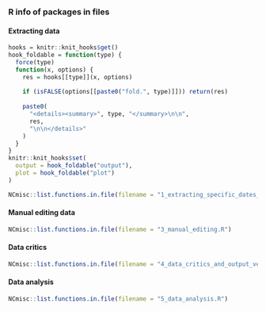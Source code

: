 ### R info of packages in files
#### Extracting data
```r
hooks = knitr::knit_hooks$get()
hook_foldable = function(type) {
  force(type)
  function(x, options) {
    res = hooks[[type]](x, options)
    
    if (isFALSE(options[[paste0("fold.", type)]])) return(res)
    
    paste0(
      "<details><summary>", type, "</summary>\n\n",
      res,
      "\n\n</details>"
    )
  }
}
knitr::knit_hooks$set(
  output = hook_foldable("output"),
  plot = hook_foldable("plot")
)
```

```r
NCmisc::list.functions.in.file(filename = "1_extracting_specific_dates_listeNoms.R")
```

#### Manual editing data
```r
NCmisc::list.functions.in.file(filename = "3_manual_editing.R")
```

#### Data critics
```r
NCmisc::list.functions.in.file(filename = "4_data_critics_and_output_version.R")
```

#### Data analysis
```r
NCmisc::list.functions.in.file(filename = "5_data_analysis.R")
```
